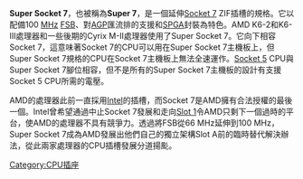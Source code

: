 {{Unreferenced |time=2008-03-28T14:35:28+00:00 }}
{{Infobox CPU socket
|name=Super Socket 7
|image=
|type=[[ZIF|ZIF]]
|formfactors=[[SPGA|SPGA]]
|contacts=321
|protocol=[[Intel_P5|P5]]
|fsb=95, 97, 100 MHz System Clock
|voltage=2.0V - 2.4V
|processors=[[AMD|AMD]] [[K6-2|K6-2]]（300 MHz - 550 MHz）<br />[[AMD|AMD]] [[K6-III|K6-III]]<br />[[AMD|AMD]] [[K6-2+|K6-2+]]<br />[[AMD|AMD]] [[K6-III+|K6-III+]]<br />[[Cyrix|Cyrix]] [[Cyrix_6x86|MII]]（PR366/250 MHz - PR433/300 MHz）<br />[[Integrated_Device_Technology|IDT]] [[WinChip|WinChip 2]]（200 MHz - 250 MHz）
}}
'''Super Socket 7'''，也被稱為'''Super 7'''，是一個延伸[[Socket_7|Socket 7]] ZIF插槽的規格。它以配備100 [[MHz|MHz]] [[FSB|FSB]]、對[[AGP|AGP]]匯流排的支援和[[SPGA|SPGA]]封裝為特色。AMD K6-2和K6-III處理器和一些後期的Cyrix M-II處理器使用了Super Socket 7。它向下相容Socket 7，這意味著Socket 7的CPU可以用在Super Socket 7主機板上，但Super Socket 7規格的CPU在Socket 7主機板上無法全速運作。[[Socket_5|Socket 5]] CPU與Super Socket 7腳位相容，但不是所有的Super Socket 7主機板的設計有支援Socket 5 CPU所需的電壓。

AMD的處理器此前一直採用[[Intel|Intel]]的插槽，而Socket 7是AMD擁有合法授權的最後一個。Intel曾希望通過中止Socket 7發展和走向[[Slot_1|Slot 1]]令AMD只剩下一個過時的平台，使AMD的處理器不具有競爭力。透過將FSB從66 MHz延伸到100 MHz，Super Socket 7成為AMD發展出他們自己的獨立架構Slot A前的臨時替代解決辦法，從此兩家處理器的CPU插槽發展分道揚颩。

{{AMDsock}}

[[Category:CPU插座|Category:CPU插座]]